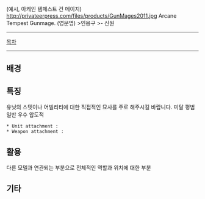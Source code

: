 (예시, 아케인 템페스트 건 메이지)
http://privateerpress.com/files/products/GunMages2011.jpg
Arcane Tempest Gunmage. (영문명)
>인용구
>- 신원
----
[[목차]]
----
== 배경 ==
== 특징 ==
유닛의 스텟이나 어빌리티에 대한
직접적인 묘사를 주로 해주시길 바랍니다.
미달 평범 일반 우수 압도적

 * Unit attachment : 
 * Weapon attachment :
== 활용 ==
다른 모델과 연관되는 부분으로
전체적인 역할과 위치에 대한 부분
== 기타 ==
